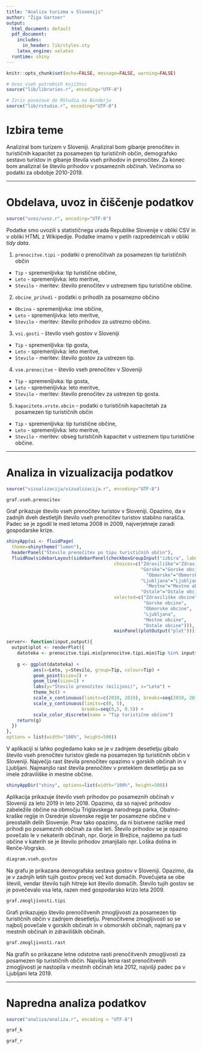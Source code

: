 ```yaml
---
title: "Analiza turizma v Sloveniji"
author: "Žiga Gartner"
output:
  html_document: default
  pdf_document:
    includes:
      in_header: lib/styles.sty
    latex_engine: xelatex
  runtime: shiny
---
```


```r
knitr::opts_chunk$set(echo=FALSE, message=FALSE, warning=FALSE)

# Uvoz vseh potrebnih knjižnic
source("lib/libraries.r", encoding="UTF-8")
```

```r
# Izris povezave do RStudia na Binderju
source("lib/rstudio.r", encoding="UTF-8")
```

# Izbira teme

Analiziral bom turizem v Sloveniji. Analiziral bom gibanje prenočitev in turističnih
kapacitet za posamezen tip turističnih občin, demografsko sestavo turistov in 
gibanje števila vseh prihodov in prenočitev. Za konec bom analiziral še
število prihodov v posameznih občinah. Večinoma so podatki za obdobje 2010-2019.




***

# Obdelava, uvoz in čiščenje podatkov

```r
source("uvoz/uvoz.r", encoding="UTF-8")
```

Podatke smo uvozili s statističnega urada Republike Slovenije v obliki CSV in v obliki HTML
z Wikipedije. Podatke imamo v petih razpredelnicah v obliki *tidy data*.

1. `prenocitve.tipi` - podatki o prenočitvah za posamezen tip turističnih občin
  - `Tip` - spremenljivka: tip turistične občine,
  - `Leto` - spremenljivka: leto meritve,
  - `Stevilo` - meritev: število prenočitev v ustreznem tipu turistične občine.

2. `obcine_prihodi` - podatki o prihodih za posamezno občino
  - `Obcina` - spremenljivka: ime občine,
  - `Leto` - spremenljivka: leto meritve,
  - `Stevilo` - meritev: število prihodov za ustrezno občino.

3. `vsi.gosti` - število vseh gostov v Sloveniji
  - `Tip` - spremenljivka: tip gosta,
  - `Leto` - spremenljivka: leto meritve,
  - `Stevilo` - meritev: število gostov za ustrezen tip.
  
4. `vse.prenocitve` - število vseh prenočitev v Sloveniji
  - `Tip` - spremenljivka: tip gosta,
  - `Leto` - spremenljivka: leto meritve,
  - `Stevilo` - meritev: število prenočitev za ustrezen tip gosta.
  
5. `kapacitete.vrste.obcin` - podatki o turističnih kapacitetah za posamezen tip turističnih občin
  - `Tip` - spremenljivka: tip turistične občine,
  - `Leto` - spremenljivka: leto meritve,
  - `Stevilo` - meritev: obseg turističnih kapacitet v ustreznem tipu turistične občine.  



***

# Analiza in vizualizacija podatkov

```r
source("vizualizacija/vizualizacija.r", encoding="UTF-8")
```

```r
graf.vseh.prenocitev
```

Graf prikazuje število vseh prenočitev turistov v Sloveniji.
Opazimo, da v zadnjih dveh destletjih število vseh prenočitev
turistov stabilno narašča. Padec se je zgodil le med letoma 2008
in 2009, najverjetneje zaradi gospodarske krize.



```r
shinyApp(ui <- fluidPage(
  theme=shinytheme("lumen"),
  headerPanel("Število prenočitev po tipu turističnih občin"),
  fluidRow(sidebarLayout(sidebarPanel(checkboxGroupInput("izbira", label =strong("Tip občine"),
                                        choices=c("Zdraviliške"="Zdraviliške obcine",
                                                  "Gorske"="Gorske obcine" ,
                                                    "Obmorske"="Obmorske obcine",
                                                  "Ljubljana"="Ljubljana",
                                                    "Mestne"="Mestne obcine",
                                                  "Ostale"="Ostale obcine"),
                                        selected=c("Zdraviliške obcine",
                                                   "Gorske obcine",
                                                   "Obmorske obcine",
                                                   "Ljubljana",
                                                   "Mestne obcine",
                                                   "Ostale obcine"))),
                                        mainPanel(plotOutput("plot"))))),

server<- function(input,output){
  output$plot <- renderPlot({
    datoteka <- prenocitve.tipi.mio[prenocitve.tipi.mio$Tip %in% input$izbira,]
    
    g <- ggplot(datoteka) +
          aes(x=Leto, y=Stevilo, group=Tip, colour=Tip) +
          geom_point(size=2) +
          geom_line(size=1) +
          labs(y="Število prenočitev (milijoni)", x="Leto") +
          theme_hc() +
          scale_x_continuous(limits=c(2010, 2019), breaks=seq(2010, 2019, 1)) +
          scale_y_continuous(limits=c(0, 5),
                            breaks=seq(0,5, 0.5)) +
          scale_color_discrete(name = "Tip turistične občine")
    return(g)
  })
},
options = list(width="100%", height=500))
```

V aplikaciji si lahko pogledamo kako se je v zadnjem desetletju gibalo
število vseh prenočitev turistov glede na posamezen tip turističnih občin v
Sloveniji. Največjo rast števila prenočitev opazimo v gorskih občinah in 
v Ljubljani. Najmanjšo rast števila prenočitev v preteklem desetletju pa so
imele zdraviliške in mestne občine.



```r
shinyAppDir("shiny", options=list(width="100%", height=500))
```

Aplikacija prikazuje število vseh prihodov po posameznih občinah v
Sloveniji za leto 2019 in leto 2018. Opazimo, da so največ prihodov zabeležile
občine na območju Triglavskega narodnega parka, Obalno-kraške regije in
Osrednje slovenske regije ter posamezne občine v preostalih delih Slovenije.
Prav tako opazimo, da ni bistvene razlike med prihodi po posameznih občinah za
obe leti. Število prihodov se je opazno povečalo le v nekaterih občinah,
npr. Gorje in Brežice, najdemo pa tudi občine v katerih se je število
prihodov zmanjšalo npr. Loška dolina in Renče-Vogrsko.



```r
diagram.vseh.gostov
```

Na grafu je prikazana demografska sestava gostov v Sloveniji. Opazimo,
da je v zadnjih letih tujih gostov precej več kot domačih. Povečujeta se
obe števili, vendar število tujih hitreje kot število domačih. Število tujih 
gostov se je povečevalo vsa leta, razen med gospodarsko krizo leta 2009.



```r
graf.zmogljivosti.tipi
```

Grafi prikazujejo število prenočitvenih zmogljivosti za posamezen tip
turističnih občin v zadnjem desetletju. Prenočitvene zmogljivosti so se
najbolj povečale v gorskih občinah in v obmorskih občinah, najmanj pa v
mestnih občinah in zdraviliških občinah.



```r
graf.zmogljivosti.rast
```

Na grafih so prikazane letne odstotne rasti prenočitvenih zmogljivosti
za posamezen tip turističnih občin. Najvišja letna rast prenočitvenih 
zmogljivosti je nastopila v mestnih občinah leta 2012, najvišji
padec pa v Ljubljani leta 2019.




***

# Napredna analiza podatkov

```r
source("analiza/analiza.r", encoding = "UTF-8")
```

```r
graf_k
```

```r
graf_r
```


